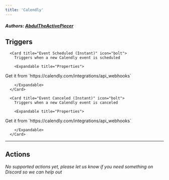 ```yaml
---
title: 'Calendly'
---
```


##### Authors: [AbdulTheActivePiecer](https://github.com/AbdulTheActivePiecer)


## Triggers


      <Card title="Event Scheduled (Instant)" icon="bolt">
        Triggers when a new Calendly event is scheduled

        <Expandable title="Properties">
          
<ResponseField name="Personal Token" required type="Secret_text">
Get it from `https://calendly.com/integrations/api_webhooks`
</ResponseField>
            
<ResponseField name="Scope" required type="Dropdown">

</ResponseField>
              
        </Expandable>
      </Card>
  
      <Card title="Event Canceled (Instant)" icon="bolt">
        Triggers when a new Calendly event is canceled

        <Expandable title="Properties">
          
<ResponseField name="Personal Token" required type="Secret_text">
Get it from `https://calendly.com/integrations/api_webhooks`
</ResponseField>
            
<ResponseField name="Scope" required type="Dropdown">

</ResponseField>
              
        </Expandable>
      </Card>
  

---

## Actions

*No supported actions yet, please let us know if you need something on Discord so we can help out* 

